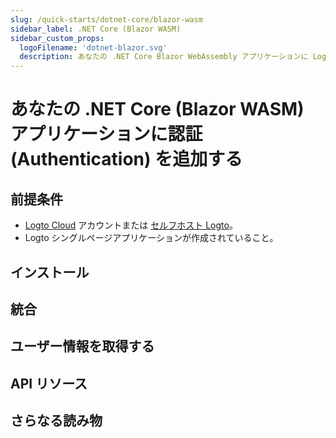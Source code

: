 ```yaml
---
slug: /quick-starts/dotnet-core/blazor-wasm
sidebar_label: .NET Core (Blazor WASM)
sidebar_custom_props:
  logoFilename: 'dotnet-blazor.svg'
  description: あなたの .NET Core Blazor WebAssembly アプリケーションに Logto を統合します。
---
```




# あなたの .NET Core (Blazor WASM) アプリケーションに認証 (Authentication) を追加する

<GuideTip />

## 前提条件

- [Logto Cloud](https://cloud.logto.io) アカウントまたは [セルフホスト Logto](/introduction/set-up-logto-oss)。
- Logto シングルページアプリケーションが作成されていること。

## インストール

<Installation />

## 統合

<Integration />

## ユーザー情報を取得する

<FetchUserInformation />

## API リソース

<ApiResources />

## さらなる読み物

<FurtherReadings />

